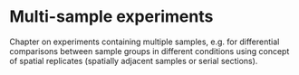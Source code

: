 # Multi-sample experiments {#multi_sample}

Chapter on experiments containing multiple samples, e.g. for differential comparisons between sample groups in different conditions using concept of spatial replicates (spatially adjacent samples or serial sections).

